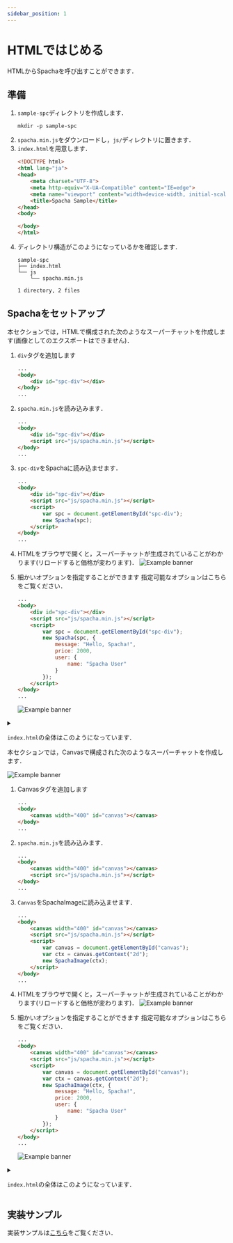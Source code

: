 ```yaml
---
sidebar_position: 1
---
```



# HTMLではじめる
HTMLからSpachaを呼び出すことができます．

## 準備
1. `sample-spc`ディレクトリを作成します．
    ```
    mkdir -p sample-spc
    ```
1. `spacha.min.js`をダウンロードし，`js/`ディレクトリに置きます．
1. `index.html`を用意します．
    ```html title="index.html"
    <!DOCTYPE html>
    <html lang="ja">
    <head>
        <meta charset="UTF-8">
        <meta http-equiv="X-UA-Compatible" content="IE=edge">
        <meta name="viewport" content="width=device-width, initial-scale=1.0">
        <title>Spacha Sample</title>
    </head>
    <body>

    </body>
    </html>
    ```
1. ディレクトリ構造がこのようになっているかを確認します．
    ```
    sample-spc
    ├── index.html
    └── js
        └── spacha.min.js

    1 directory, 2 files
    ```

## Spachaをセットアップ


<Tabs groupId="view-types">
  <TabItem value="html" label="HTML" default>

本セクションでは，HTMLで構成された次のようなスーパーチャットを作成します(画像としてのエクスポートはできません)．

<div style={{width: "400px"}}>
    <Spacha
        price={2000}
        message="Hello, Spacha!"
    />
</div>

1. `div`タグを追加します

    ```html title="index.html" {3}
    ...
    <body>
        <div id="spc-div"></div>
    </body>
    ...
    ```

1. `spacha.min.js`を読み込みます．
    ```html title="index.html" {4}
    ...
    <body>
        <div id="spc-div"></div>
        <script src="js/spacha.min.js"></script>
    </body>
    ...
    ```
1. `spc-div`をSpachaに読み込ませます．
    ```html title="index.html" {5-8}
    ...
    <body>
        <div id="spc-div"></div>
        <script src="js/spacha.min.js"></script>
        <script>
            var spc = document.getElementById("spc-div");
            new Spacha(spc);
        </script>
    </body>
    ...
    ```
1. HTMLをブラウザで開くと，スーパーチャットが生成されていることがわかります(リロードすると価格が変わります)．
![Example banner](/img/html/html-first.png)

1. 細かいオプションを指定することができます
    指定可能なオプションはこちらをご覧ください．

    ```html title="index.html" {7-13}
    ...
    <body>
        <div id="spc-div"></div>
        <script src="js/spacha.min.js"></script>
        <script>
            var spc = document.getElementById("spc-div");
            new Spacha(spc, {
                message: "Hello, Spacha!",
                price: 2000,
                user: {
                    name: "Spacha User"
                }
            });
        </script>
    </body>
    ...
    ```
    ![Example banner](/img/html/html-option.png)

<details>
<summary>

`index.html`の全体はこのようになっています．
</summary>

```html title="index.html"
<!DOCTYPE html>
<html lang="ja">

<head>
    <meta charset="UTF-8">
    <meta http-equiv="X-UA-Compatible" content="IE=edge">
    <meta name="viewport" content="width=device-width, initial-scale=1.0">
    <title>Spacha Sample</title>
</head>

<body>
    <div id="spc-div"></div>
    <script src="js/spacha.min.js"></script>
    <script>
        var spc = document.getElementById("spc-div");
        new Spacha(spc, {
            message: "Hello, Spacha!",
            price: 2000,
            user: {
                name: "Spacha User"
            }
        });
    </script>
</body>

</html>
```
</details>

</TabItem>
<TabItem value="canvas" label="Canvas">
本セクションでは，Canvasで構成された次のようなスーパーチャットを作成します．

![Example banner](/img/html/canvas-result.png)
1. Canvasタグを追加します

    ```html title="index.html" {3}
    ...
    <body>
        <canvas width="400" id="canvas"></canvas>
    </body>
    ...
    ```

1. `spacha.min.js`を読み込みます．
    ```html title="index.html" {4}
    ...
    <body>
        <canvas width="400" id="canvas"></canvas>
        <script src="js/spacha.min.js"></script>
    </body>
    ...
    ```
1. `Canvas`をSpachaImageに読み込ませます．
    ```html title="index.html" {5-9}
    ...
    <body>
        <canvas width="400" id="canvas"></canvas>
        <script src="js/spacha.min.js"></script>
        <script>
            var canvas = document.getElementById("canvas");
            var ctx = canvas.getContext("2d");
            new SpachaImage(ctx);
        </script>
    </body>
    ...
    ```
1. HTMLをブラウザで開くと，スーパーチャットが生成されていることがわかります(リロードすると価格が変わります)．
![Example banner](/img/html/canvas-first.png)

1. 細かいオプションを指定することができます
    指定可能なオプションはこちらをご覧ください．

    ```html title="index.html" {8-14}
    ...
    <body>
        <canvas width="400" id="canvas"></canvas>
        <script src="js/spacha.min.js"></script>
        <script>
            var canvas = document.getElementById("canvas");
            var ctx = canvas.getContext("2d");
            new SpachaImage(ctx, {
                message: "Hello, Spacha!",
                price: 2000,
                user: {
                    name: "Spacha User"
                }
            });
        </script>
    </body>
    ...
    ```
    ![Example banner](/img/html/canvas-option.png)

<details>
<summary>

`index.html`の全体はこのようになっています．
</summary>

```html title="index.html"
<!DOCTYPE html>
<html lang="ja">

<head>
    <meta charset="UTF-8">
    <meta http-equiv="X-UA-Compatible" content="IE=edge">
    <meta name="viewport" content="width=device-width, initial-scale=1.0">
    <title>Spacha Sample</title>
</head>

<body>
    <canvas width="400" id="canvas"></canvas>
    <script src="js/spacha.min.js"></script>
    <script>
        var canvas = document.getElementById("canvas");
        var ctx = canvas.getContext("2d");
        new SpachaImage(ctx, {
            message: "Hello, Spacha!",
            price: 2000,
            user: {
                name: "Spacha User"
            }
        });
    </script>
</body>

</html>
```

</details>

</TabItem>
</Tabs>

## 実装サンプル
実装サンプルは[こちら](../samples)をご覧ください．